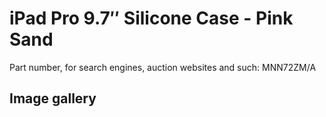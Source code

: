 
# iPad Pro 9.7″ Silicone Case - Pink Sand

Part number, for search engines, auction websites and such: MNN72ZM/A

## Image gallery

<div style={{ width: "768px" }}>
  <GalleryComponent
    images={[
      {
        original: "/everysource/MNN72.webp",
        thumbnail: "/everypreview/MNN72.webp",
      },
      {
        original: "/everysource/MNN72_AV1_GOLD.webp",
        thumbnail: "/everypreview/MNN72_AV1_GOLD.webp",
      },
      {
        original: "/everysource/MNN72_AV1_ROSEGOLD.webp",
        thumbnail: "/everypreview/MNN72_AV1_ROSEGOLD.webp",
      },
      {
        original: "/everysource/MNN72_AV1_SILVER.webp",
        thumbnail: "/everypreview/MNN72_AV1_SILVER.webp",
      },
      {
        original: "/everysource/MNN72_AV1_SPACE_GRAY.webp",
        thumbnail: "/everypreview/MNN72_AV1_SPACE_GRAY.webp",
      },
      {
        original: "/everysource/MNN72_AV2.webp",
        thumbnail: "/everypreview/MNN72_AV2.webp",
      },
      {
        original: "/everysource/MNN72_AV3.webp",
        thumbnail: "/everypreview/MNN72_AV3.webp",
      },
      {
        original: "/everysource/MNN72_AV4.webp",
        thumbnail: "/everypreview/MNN72_AV4.webp",
      }
    ]}
  />
</div>